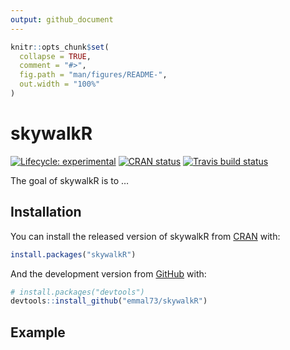 ```yaml
---
output: github_document
---
```


<!-- README.md is generated from README.Rmd. Please edit that file -->

```r
knitr::opts_chunk$set(
  collapse = TRUE,
  comment = "#>",
  fig.path = "man/figures/README-",
  out.width = "100%"
)
```

# skywalkR

<!-- badges: start -->
[![Lifecycle: experimental](https://img.shields.io/badge/lifecycle-experimental-orange.svg)](https://www.tidyverse.org/lifecycle/#experimental)
[![CRAN status](https://www.r-pkg.org/badges/version/skywalkR)](https://CRAN.R-project.org/package=skywalkR)
[![Travis build status](https://travis-ci.org/emmal73/skywalkR.svg?branch=master)](https://travis-ci.org/emmal73/skywalkR)
<!-- badges: end -->

The goal of skywalkR is to ...

## Installation

You can install the released version of skywalkR from [CRAN](https://CRAN.R-project.org) with:

``` r
install.packages("skywalkR")
```

And the development version from [GitHub](https://github.com/) with:

``` r
# install.packages("devtools")
devtools::install_github("emmal73/skywalkR")
```
## Example

